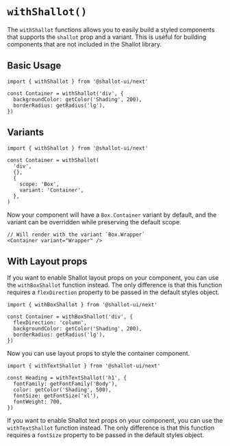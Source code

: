 
<Meta title="With Shallot" />

# `withShallot()`

The `withShallot` functions allows you to easily build a styled components that supports the `shallot` prop and a variant. This is useful for building components that are not included in the Shallot library.

## Basic Usage

```tsx
import { withShallot } from '@shallot-ui/next'

const Container = withShallot('div', {
  backgroundColor: getColor('Shading', 200),
  borderRadius: getRadius('lg'),
})
```

## Variants

```tsx
import { withShallot } from '@shallot-ui/next'

const Container = withShallot(
  'div',
  {},
  {
    scope: 'Box',
    variant: 'Container',
  },
)
```

Now your component will have a `Box.Container` variant by default, and the variant can be overridden while preserving the default scope.

```tsx
// Will render with the variant `Box.Wrapper`
<Container variant="Wrapper" />
```

## With Layout props

If you want to enable Shallot layout props on your component, you can use the `withBoxShallot` function instead. The only difference is that this function requires a `flexDirection` property to be passed in the default styles object.

```tsx
import { withBoxShallot } from '@shallot-ui/next'

const Container = withBoxShallot('div', {
  flexDirection: 'column',
  backgroundColor: getColor('Shading', 200),
  borderRadius: getRadius('lg'),
})
```

Now you can use layout props to style the container component.

```tsx
import { withTextShallot } from '@shallot-ui/next'

const Heading = withTextShallot('h1', {
  fontFamily: getFontFamily('Body'),
  color: getColor('Shading', 500),
  fontSize: getFontSize('xl'),
  fontWeight: 700,
})
```

If you want to enable Shallot text props on your component, you can use the `withTextShallot` function instead. The only difference is that this function requires a `fontSize` property to be passed in the default styles object.
